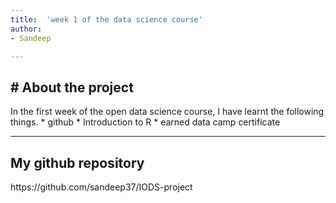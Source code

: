 ```yaml
---
title:  'week 1 of the data science course'
author:
- Sandeep

---
```


# About the project
---
In the first week of the open data science course, I have learnt the following things.
*  github
*  Introduction to R
*  earned data camp certificate

---

## My github repository 
https://github.com/sandeep37/IODS-project

